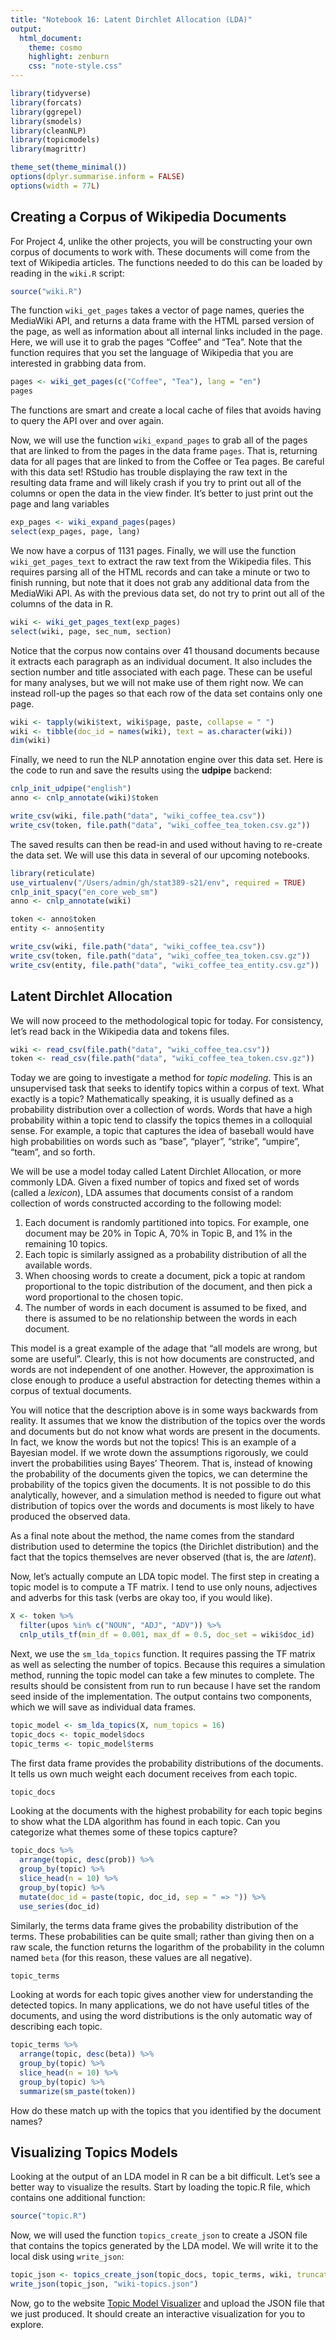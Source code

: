```yaml
---
title: "Notebook 16: Latent Dirchlet Allocation (LDA)"
output:
  html_document:
    theme: cosmo
    highlight: zenburn
    css: "note-style.css"
---
```


```r
library(tidyverse)
library(forcats)
library(ggrepel)
library(smodels)
library(cleanNLP)
library(topicmodels)
library(magrittr)

theme_set(theme_minimal())
options(dplyr.summarise.inform = FALSE)
options(width = 77L)
```

## Creating a Corpus of Wikipedia Documents

For Project 4, unlike the other projects, you will be constructing your own
corpus of documents to work with. These documents will come from the text of
Wikipedia articles. The functions needed to do this can be loaded by reading
in the `wiki.R` script:

```r
source("wiki.R")
```

The function `wiki_get_pages` takes a vector of page names, queries the
MediaWiki API, and returns a data frame with the HTML parsed version of
the page, as well as information about all internal links included in the
page. Here, we will use it to grab the pages "Coffee" and "Tea". Note that
the function requires that you set the language of Wikipedia that you are
interested in grabbing data from.

```r
pages <- wiki_get_pages(c("Coffee", "Tea"), lang = "en")
pages
```

The functions are smart and create a local cache of files that avoids having
to query the API over and over again.

Now, we will use the function `wiki_expand_pages` to grab all of the pages
that are linked to from the pages in the data frame `pages`. That is, returning
data for all pages that are linked to from the Coffee or Tea pages. Be careful
with this data set! RStudio has trouble displaying the raw text in the resulting
data frame and will likely crash if you try to print out all of the columns or
open the data in the view finder. It's better to just print out the page and
lang variables

```r
exp_pages <- wiki_expand_pages(pages)
select(exp_pages, page, lang)
```

We now have a corpus of 1131 pages. Finally, we will use the function
`wiki_get_pages_text` to extract the raw text from the Wikipedia files.
This requires parsing all of the HTML records and can take a minute or
two to finish running, but note that it does not grab any additional data
from the MediaWiki API. As with the previous data set, do not try to print
out all of the columns of the data in R.

```r
wiki <- wiki_get_pages_text(exp_pages)
select(wiki, page, sec_num, section)
```

Notice that the corpus now contains over 41 thousand documents because it
extracts each paragraph as an individual document. It also includes the
section number and title associated with each page. These can be useful for
many analyses, but we will not make use of them right now. We can instead
roll-up the pages so that each row of the data set contains only one page.

```r
wiki <- tapply(wiki$text, wiki$page, paste, collapse = " ")
wiki <- tibble(doc_id = names(wiki), text = as.character(wiki))
dim(wiki)
```

Finally, we need to run the NLP annotation engine over this data set. Here is
the code to run and save the results using the **udpipe** backend:

```r
cnlp_init_udpipe("english")
anno <- cnlp_annotate(wiki)$token

write_csv(wiki, file.path("data", "wiki_coffee_tea.csv"))
write_csv(token, file.path("data", "wiki_coffee_tea_token.csv.gz"))
```

The saved results can then be read-in and used without having to re-create the
data set. We will use this data in several of our upcoming notebooks.

```r
library(reticulate)
use_virtualenv("/Users/admin/gh/stat389-s21/env", required = TRUE)
cnlp_init_spacy("en_core_web_sm")
anno <- cnlp_annotate(wiki)

token <- anno$token
entity <- anno$entity

write_csv(wiki, file.path("data", "wiki_coffee_tea.csv"))
write_csv(token, file.path("data", "wiki_coffee_tea_token.csv.gz"))
write_csv(entity, file.path("data", "wiki_coffee_tea_entity.csv.gz"))
```

## Latent Dirchlet Allocation

We will now proceed to the methodological topic for today. For consistency,
let's read back in the Wikipedia data and tokens files.

```r
wiki <- read_csv(file.path("data", "wiki_coffee_tea.csv"))
token <- read_csv(file.path("data", "wiki_coffee_tea_token.csv.gz"))
```

Today we are going to investigate a method for *topic modeling*. This is an
unsupervised task that seeks to identify topics within a corpus of text. What
exactly is a topic? Mathematically speaking, it is usually defined as a
probability distribution over a collection of words. Words that have a high
probability within a topic tend to classify the topics themes in a colloquial
sense. For example, a topic that captures the idea of baseball would have high
probabilities on words such as "base", "player", "strike", "umpire", "team",
and so forth.

We will be use a model today called Latent Dirchlet Allocation, or more commonly
LDA. Given a fixed number of topics and fixed set of words (called a *lexicon*),
LDA assumes that documents consist of a random collection of words
constructed according to the following model:

1. Each document is randomly partitioned into topics. For example, one document
may be 20% in Topic A, 70% in Topic B, and 1% in the remaining 10 topics.
2. Each topic is similarly assigned as a probability distribution of all the
available words.
3. When choosing words to create a document, pick a topic at random
proportional to the topic distribution of the document, and then pick a word
proportional to the chosen topic.
4. The number of words in each document is assumed to be fixed, and there is
assumed to be no relationship between the words in each document.

This model is a great example of the adage that "all models are wrong, but
some are useful". Clearly, this is not how documents are constructed, and
words are not independent of one another. However, the approximation is close
enough to produce a useful abstraction for detecting themes within a corpus of
textual documents.

You will notice that the description above is in some ways backwards from
reality. It assumes that we know the distribution of the topics over the words
and documents but do not know what words are present in the documents. In fact,
we know the words but not the topics! This is an example of a Bayesian model.
If we wrote down the assumptions rigorously, we could invert the probabilities
using Bayes' Theorem. That is, instead of knowing the probability of the
documents given the topics, we can determine the probability of the topics given
the documents. It is not possible to do this analytically, however, and a
simulation method is needed to figure out what distribution of topics over the
words and documents is most likely to have produced the observed data.

As a final note about the method, the name comes from the standard distribution
used to determine the topics (the Dirichlet distribution) and the fact that the
topics themselves are never observed (that is, the are *latent*).

Now, let's actually compute an LDA topic model. The first step in creating a
topic model is to compute a TF matrix. I tend to use only nouns, adjectives and
adverbs for this task (verbs are okay too, if you would like).

```r
X <- token %>%
  filter(upos %in% c("NOUN", "ADJ", "ADV")) %>%
  cnlp_utils_tf(min_df = 0.001, max_df = 0.5, doc_set = wiki$doc_id)
```

Next, we use the `sm_lda_topics` function. It requires passing the TF matrix
as well as selecting the number of topics. Because this requires a simulation
method, running the topic model can take a few minutes to complete. The results
should be consistent from run to run because I have set the random seed inside
of the implementation. The output contains two components, which we will save
as individual data frames.

```r
topic_model <- sm_lda_topics(X, num_topics = 16)
topic_docs <- topic_model$docs
topic_terms <- topic_model$terms
```

The first data frame provides the probability distributions of the documents.
It tells us own much weight each document receives from each topic.

```r
topic_docs
```

Looking at the documents with the highest probability for each topic begins to
show what the LDA algorithm has found in each topic. Can you categorize what
themes some of these topics capture?

```r
topic_docs %>%
  arrange(topic, desc(prob)) %>%
  group_by(topic) %>%
  slice_head(n = 10) %>%
  group_by(topic) %>%
  mutate(doc_id = paste(topic, doc_id, sep = " => ")) %>%
  use_series(doc_id)
```

Similarly, the terms data frame gives the probability distribution of the terms.
These probabilities can be quite small; rather than giving then on a raw scale,
the function returns the logarithm of the probability in the column named
`beta` (for this reason, these values are all negative).

```r
topic_terms
```

Looking at words for each topic gives another view for understanding the
detected topics. In many applications, we do not have useful titles of
the documents, and using the word distributions is the only automatic way of
describing each topic.

```r
topic_terms %>%
  arrange(topic, desc(beta)) %>%
  group_by(topic) %>%
  slice_head(n = 10) %>%
  group_by(topic) %>%
  summarize(sm_paste(token))
```

How do these match up with the topics that you identified by the document
names?

## Visualizing Topics Models

Looking at the output of an LDA model in R can be a bit difficult. Let's see
a better way to visualize the results. Start by loading the topic.R file, which
contains one additional function:

```r
source("topic.R")
```

Now, we will used the function `topics_create_json` to create a JSON file that
contains the topics generated by the LDA model. We will write it to the local
disk using `write_json`:

```r
topic_json <- topics_create_json(topic_docs, topic_terms, wiki, truncate = 1000L)
write_json(topic_json, "wiki-topics.json")
```

Now, go to the website [Topic Model Visualizer](https://statsmaths.github.io/topic-explo/build/)
and upload the JSON file that we just produced. It should create an interactive
visualization for you to explore.
